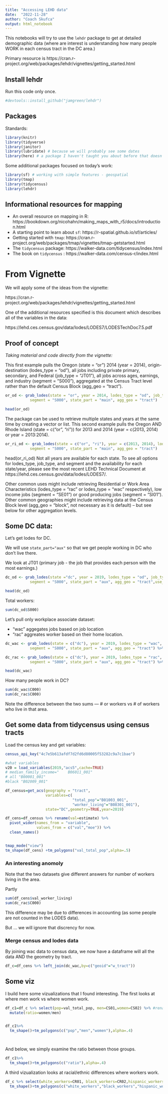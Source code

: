 ```yaml
---
title: "Accessing LEHD data"
date:  "2022-11-28"
author: "Coach Skufca"
output: html_notebook
---
```


This notebooks will try to use the `lehdr` package to get at detailed demographic data (where are interest is understanding how many people WORK in each census tract in the DC area.)

Primary resource is https://cran.r-project.org/web/packages/lehdr/vignettes/getting_started.html

## Install lehdr


Run this code only once.


```r
#devtools::install_github("jamgreen/lehdr")
```


## Packages

Standards:

```r
library(knitr)
library(tidyverse)
library(janitor)
library(lubridate) # because we will probably see some dates
library(here) # a package I haven't taught you about before that doesn't do much, but ....
```

Some additional packages focused on today's work:

```r
library(sf) # working with simple features - geospatial
library(tmap)
library(tidycensus)
library(lehdr)

```
## Informational resources for mapping

* An overall resource on mapping in R: https://bookdown.org/nicohahn/making_maps_with_r5/docs/introduction.html
* A starting point to learn about `sf`:  https://r-spatial.github.io/sf/articles/
* Getting started with `tmap`: https://cran.r-project.org/web/packages/tmap/vignettes/tmap-getstarted.html
* The `tidycensus` package: https://walker-data.com/tidycensus/index.html
* The book on `tidycensus` : https://walker-data.com/census-r/index.html


# From Vignette

We will apply some of the ideas from the vignette: 

https://cran.r-project.org/web/packages/lehdr/vignettes/getting_started.html

One of the additional resources specified is this document which describes all of the variables in the data:

https://lehd.ces.census.gov/data/lodes/LODES7/LODESTechDoc7.5.pdf


## Proof of concept

*Taking material and code directly from the vignette:*


This first example pulls the Oregon (state = "or") 2014 (year = 2014), origin-destination (lodes_type = "od"), all jobs including private primary, secondary, and Federal (job_type = "JT01"), all jobs across ages, earnings, and industry (segment = "S000"), aggregated at the Census Tract level rather than the default Census Block (agg_geo = "tract").


```r
or_od <- grab_lodes(state = "or", year = 2014, lodes_type = "od", job_type = "JT00", 
           segment = "S000", state_part = "main", agg_geo = "tract")

head(or_od)
```

The package can be used to retrieve multiple states and years at the same time by creating a vector or list. This second example pulls the Oregon AND Rhode Island (state = c("or", "ri")) for 2013 and 2014 (year = c(2013, 2014) or year = 2013:2014).


```r
or_ri_od <- grab_lodes(state = c("or", "ri"), year = c(2013, 2014), lodes_type = "od", job_type = "JT01", 
           segment = "S000", state_part = "main", agg_geo = "tract") 
```

    

head(or_ri_od)
Not all years are available for each state. To see all options for lodes_type, job_type, and segment and the availability for each state/year, please see the most recent LEHD Technical Document at https://lehd.ces.census.gov/data/lodes/LODES7/.

Other common uses might include retrieving Residential or Work Area Characteristics (lodes_type = "rac" or lodes_type = "wac" respectively), low income jobs (segment = "SE01") or good producing jobs (segment = "SI01"). Other common geographies might include retrieving data at the Census Block level (agg_geo = "block", not necessary as it is default) – but see below for other aggregation levels.


## Some DC data:

Let's get lodes for DC.

We will use `state_part="aux"` so that we get people working in DC who don't live there.

We look at JT01 (primary job - the job that provides each person with the most earnings.)


```r
dc_od <- grab_lodes(state ="dc", year = 2019, lodes_type = "od", job_type = "JT01", 
           segment = "S000", state_part = "aux", agg_geo = "tract",use_cache=TRUE)

head(dc_od)
```
Total workers:

```r
sum(dc_od$S000)

```




Let's pull only workplace associate dataset:

* "wac" aggegates jobs based on job location
* "rac" aggreates worker based on their home location.

```r
dc_wac <- grab_lodes(state = c("dc"), year = 2019, lodes_type = "wac", job_type = "JT00", 
           segment = "S000", state_part = "aux", agg_geo = "tract") %>% filter(state=="DC")

dc_rac <- grab_lodes(state = c("dc"), year = 2019, lodes_type = "rac", job_type = "JT00", 
           segment = "S000", state_part = "aux", agg_geo = "tract") %>% filter(state=="DC")

head(dc_wac)
```

How many people work in DC?

```r
sum(dc_wac$C000)
sum(dc_rac$C000)
```

Note the difference between the two sums --- # or workers vs # of workers who live in that area.

## Get some data from tidycensus using census tracts


Load the census key and get variables:
```r
census_api_key("4c7e5b613afdf7d2fd6d80005f53282c9a7c1bae")

#what variables
v20 = load_variables(2019,"acs5",cache=TRUE)
# median_family_income="	B06011_001" 
# all "B00001_001"	
#black "B02009_001"
```

```r
df_census=get_acs(geography = "tract",
                  variables=c(
                              "total_pop"="B01003_001",
                              "worker_living"="B08301_001"),
                  state="DC",geometry=TRUE,year=2019) 
```


```r
df_cens=df_census %>% rename(val=estimate) %>%  
  pivot_wider(names_from = "variable",
              values_from = c("val","moe")) %>%
  clean_names()


tmap_mode("view")
tm_shape(df_cens) +tm_polygons("val_total_pop",alpha=.5)
```

### An interesting anomoly

Note that the two datasets give different answers for number of workers living in the area.

Partly 
```r
sum(df_cens$val_worker_living)
sum(dc_rac$C000)
```

This difference may be due to differences in accounting (as some people are not counted in the LODES data).

But ... we will ignore that discrency for now.


### Merge census and lodes data

By joining wac data to census data, we now have a dataframe will all the data AND the geometry by tract.

```r
df_c=df_cens %>% left_join(dc_wac,by=c("geoid"="w_tract"))
```


##  Some viz

I build here some vizualizations that I found interesting.  The first looks at where men work vs where women work.

```r
df_c1=df_c %>% select(pop=val_total_pop, men=CS01,women=CS02) %>% #renames while selecting
  mutate(ratio=women/men)


df_c1%>%
  tm_shape()+tm_polygons(c("pop","men","women"),alpha=.4)




```

And below, we simply examine the ratio between those groups.

```r
df_c1%>%
  tm_shape()+tm_polygons(c("ratio"),alpha=.4)
```

A third vizualization looks at racial/ethnic differences where workers work.

```r
df_c %>% select(white_workers=CR01, black_workers=CR02,hispanic_workers=CT02) %>%
  tm_shape()+tm_polygons(c("white_workers","black_workers","hispanic_workers"),alpha=.4)
```